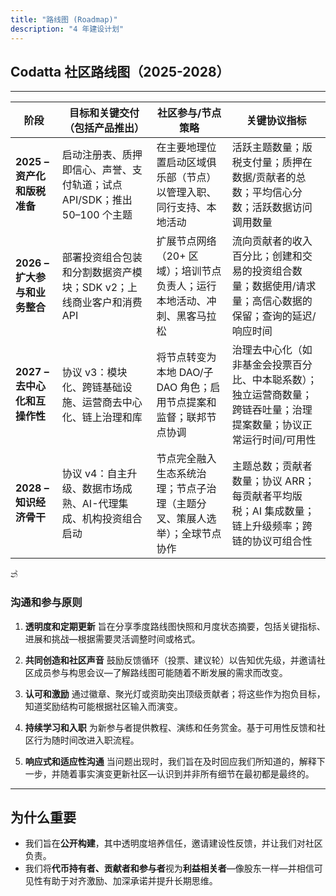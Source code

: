 ```yaml
---
title: "路线图 (Roadmap)"
description: "4 年建设计划"
---
```


## Codatta 社区路线图（2025-2028）

---

| 阶段                                 | 目标和关键交付（包括产品推出）                                                              | 社区参与/节点策略                                                                   | 关键协议指标                                                                                                                    |
| ------------------------------------ | --------------------------------------------------------------------------------------- | ------------------------------------------------------------------------------- | ------------------------------------------------------------------------------------------------------------------------------- |
| **2025 – 资产化和版税准备**          | 启动注册表、质押即信心、声誉、支付轨道；试点 API/SDK；推出 50–100 个主题                  | 在主要地理位置启动区域俱乐部（节点）以管理入职、同行支持、本地活动                | 活跃主题数量；版税支付量；质押在数据/贡献者的总数；平均信心分数；活跃数据访问调用数量                                        |
| **2026 – 扩大参与和业务整合**        | 部署投资组合包装和分割数据资产模块；SDK v2；上线商业客户和消费 API                         | 扩展节点网络（20+ 区域）；培训节点负责人；运行本地活动、冲刺、黑客马拉松            | 流向贡献者的收入百分比；创建和交易的投资组合数量；数据使用/请求量；高信心数据的保留；查询的延迟/响应时间                        |
| **2027 – 去中心化和互操作性**        | 协议 v3：模块化、跨链基础设施、运营商去中心化、链上治理和库                              | 将节点转变为本地 DAO/子 DAO 角色；启用节点提案和监督；联邦节点协调                | 治理去中心化（如非基金会投票百分比、中本聪系数）；独立运营商数量；跨链吞吐量；治理提案数量；协议正常运行时间/可用性 |
| **2028 – 知识经济骨干**              | 协议 v4：自主升级、数据市场成熟、AI-代理集成、机构投资组合启动                           | 节点完全融入生态系统治理；节点子治理（主题分叉、策展人选举）；全球节点协作          | 主题总数；贡献者数量；协议 ARR；每贡献者平均版税；AI 集成数量；链上升级频率；跨链的协议可组合性                                 |

න්

### 沟通和参与原则

1. **透明度和定期更新**
   旨在分享季度路线图快照和月度状态摘要，包括关键指标、进展和挑战—根据需要灵活调整时间或格式。

2. **共同创造和社区声音**
   鼓励反馈循环（投票、建议轮）以告知优先级，并邀请社区成员参与构思会议—了解路线图可能随着不断发展的需求而改变。

3. **认可和激励**
   通过徽章、聚光灯或资助突出顶级贡献者；将这些作为抱负目标，知道奖励结构可能根据社区输入而演变。

4. **持续学习和入职**
   为新参与者提供教程、演练和任务赏金。基于可用性反馈和社区行为随时间改进入职流程。

5. **响应式和适应性沟通**
   当问题出现时，我们旨在及时回应我们所知道的，解释下一步，并随着事实演变更新社区—认识到并非所有细节在最初都是最终的。

---

## 为什么重要

* 我们旨在**公开构建**，其中透明度培养信任，邀请建设性反馈，并让我们对社区负责。
* 我们将**代币持有者、贡献者和参与者**视为**利益相关者**—像股东一样—并相信可见性有助于对齐激励、加深承诺并提升长期思维。

